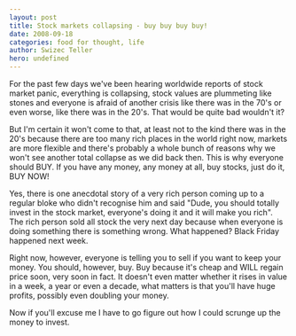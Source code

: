 ```yaml
---
layout: post
title: Stock markets collapsing - buy buy buy buy!
date: 2008-09-18
categories: food for thought, life
author: Swizec Teller
hero: undefined
---
```


For the past few days we've been hearing worldwide reports of stock market panic, everything is collapsing, stock values are plummeting like stones and everyone is afraid of another crisis like there was in the 70's or even worse, like there was in the 20's. That would be quite bad wouldn't it?

But I'm certain it won't come to that, at least not to the kind there was in the 20's because there are too many rich places in the world right now, markets are more flexible and there's probably a whole bunch of reasons why we won't see another total collapse as we did back then. This is why everyone should BUY. If you have any money, any money at all, buy stocks, just do it, BUY NOW!

Yes, there is one anecdotal story of a very rich person coming up to a regular bloke who didn't recognise him and said "Dude, you should totally invest in the stock market, everyone's doing it and it will make you rich". The rich person sold all stock the very next day because when everyone is doing something there is something wrong. What happened? Black Friday happened next week.

Right now, however, everyone is telling you to sell if you want to keep your money. You should, however, buy. Buy because it's cheap and WILL regain price soon, very soon in fact. It doesn't even matter whether it rises in value in a week, a year or even a decade, what matters is that you'll have huge profits, possibly even doubling your money.

Now if you'll excuse me I have to go figure out how I could scrunge up the money to invest.
